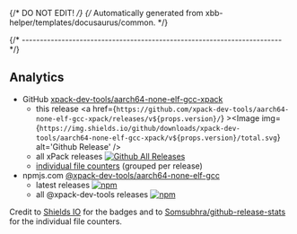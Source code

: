{/* DO NOT EDIT! */}
{/* Automatically generated from xbb-helper/templates/docusaurus/common. */}


{/* ------------------------------------------------------------------------ */}

## Analytics

- GitHub [xpack-dev-tools/aarch64-none-elf-gcc-xpack](https://github.com/xpack-dev-tools/aarch64-none-elf-gcc-xpack/)
  - this release <a href={`https://github.com/xpack-dev-tools/aarch64-none-elf-gcc-xpack/releases/v${props.version}/`} ><Image img={`https://img.shields.io/github/downloads/xpack-dev-tools/aarch64-none-elf-gcc-xpack/v${props.version}/total.svg`} alt='Github Release' /></a>
  - all xPack releases [![Github All Releases](https://img.shields.io/github/downloads/xpack-dev-tools/aarch64-none-elf-gcc-xpack/total.svg)](https://github.com/xpack-dev-tools/aarch64-none-elf-gcc-xpack/releases/)
  - [individual file counters](https://somsubhra.github.io/github-release-stats/?username=xpack-dev-tools&repository=aarch64-none-elf-gcc-xpack) (grouped per release)
- npmjs.com [@xpack-dev-tools/aarch64-none-elf-gcc](https://www.npmjs.com/package/@xpack-dev-tools/aarch64-none-elf-gcc)
  - latest releases [![npm](https://img.shields.io/npm/dw/@xpack-dev-tools/aarch64-none-elf-gcc.svg)](https://www.npmjs.com/package/@xpack-dev-tools/aarch64-none-elf-gcc/)
  - all @xpack-dev-tools releases [![npm](https://img.shields.io/npm/dt/@xpack-dev-tools/aarch64-none-elf-gcc.svg)](https://www.npmjs.com/package/@xpack-dev-tools/aarch64-none-elf-gcc/)

Credit to [Shields IO](https://shields.io) for the badges and to
[Somsubhra/github-release-stats](https://github.com/Somsubhra/github-release-stats)
for the individual file counters.
